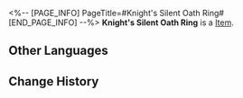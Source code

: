 <%-- [PAGE_INFO]
PageTitle=#Knight's Silent Oath Ring#
[END_PAGE_INFO] --%>
{{Item Infobox
|id          = 31032
|image       = Item Knight's Silent Oath Ring.png
|type        = 
|invCategory = Relics
|rarity      = 2
|effect      = 
|description = A silver ring decorated with an ecclesiastical pattern, embedded with a rather cloudy gemstone.
|source1     = [[Cavern of Corrosion: Cloudford]]
}}
'''Knight's Silent Oath Ring''' is a [[Item]].

==Other Languages==
{{Other Languages
|en   = Knight's Silent Oath Ring
|zhs  = 圣骑的沉默誓环
|zht  = 聖騎的沉默誓環
|ja   = 聖騎士の沈黙の誓いの指輪
|ko   = 팔라딘의 침묵 맹세 반지
|es   = Anillo del juramento del silencio de la paladina
|fr   = Anneau du serment silencieux du chevalier
|ru   = Кольцо безмолвной клятвы рыцаря
|th   = Knight's Silent Oath Ring
|vi   = Nhẫn Thề Nguyền Thánh Kỵ Sĩ
|de   = Ring des stillen Eides der Ritterin
|id   = Knight's Silent Oath Ring
|pt   = Anel do Juramento de Silêncio da Cavaleira
}}

==Change History==
{{Change History|1.0}}